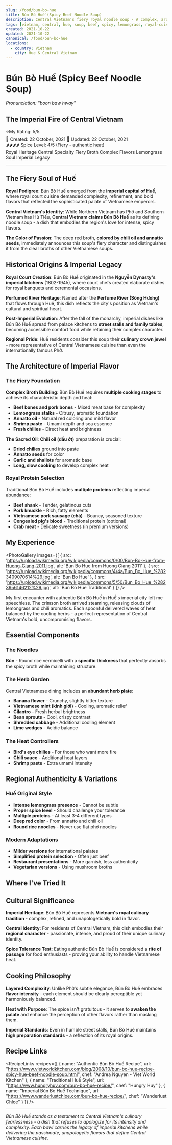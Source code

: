 ```yaml
---
slug: /food/bun-bo-hue
title: Bún Bò Huế (Spicy Beef Noodle Soup)
description: Central Vietnam's fiery royal noodle soup - A complex, aromatic broth with lemongrass and imperial heritage
tags: [vietnam, central, hue, soup, beef, spicy, lemongrass, royal-cuisine, traditional, complex, spicy-broth]
created: 2021-10-22
updated: 2021-10-22
canonical: /food/bun-bo-hue
locations:
  - country: Vietnam
    city: Hue & Central Vietnam
---
```



# Bún Bò Huế (Spicy Beef Noodle Soup)
*Pronunciation: "boon baw hway"*

## The Imperial Fire of Central Vietnam

<div className="food-rating">
  <span className="star">⭐</span>My Rating: 5/5
</div>

<div className="food-metadata">
  <span className="food-date">📅 Created: 22 October, 2021</span>
  <span className="food-date">🔄 Updated: 22 October, 2021</span>
</div>

<div className="spice-level">
  🌶️🌶️🌶️🌶️ Spice Level: 4/5 (Fiery - authentic heat)
</div>

<div className="food-tags">
  <span className="food-tag">Royal Heritage</span>
  <span className="food-tag">Central Specialty</span>
  <span className="food-tag">Fiery Broth</span>
  <span className="food-tag">Complex Flavors</span>
  <span className="food-tag">Lemongrass Soul</span>
  <span className="food-tag">Imperial Legacy</span>
</div>

---

## The Fiery Soul of Huế

**Royal Pedigree**: Bún Bò Huế emerged from the **imperial capital of Huế**, where royal court cuisine demanded complexity, refinement, and bold flavors that reflected the sophisticated palate of Vietnamese emperors.

**Central Vietnam's Identity**: While Northern Vietnam has Phở and Southern Vietnam has Hủ Tiếu, **Central Vietnam claims Bún Bò Huế** as its defining noodle soup - a dish that embodies the region's love for intense, spicy flavors.

**The Color of Passion**: The deep red broth, **colored by chili oil and annatto seeds**, immediately announces this soup's fiery character and distinguishes it from the clear broths of other Vietnamese soups.

## Historical Origins & Imperial Legacy

**Royal Court Creation**: Bún Bò Huế originated in the **Nguyễn Dynasty's imperial kitchens** (1802-1945), where court chefs created elaborate dishes for royal banquets and ceremonial occasions.

**Perfumed River Heritage**: Named after the **Perfume River (Sông Hương)** that flows through Huế, this dish reflects the city's position as Vietnam's cultural and spiritual heart.

**Post-Imperial Evolution**: After the fall of the monarchy, imperial dishes like Bún Bò Huế spread from palace kitchens to **street stalls and family tables**, becoming accessible comfort food while retaining their complex character.

**Regional Pride**: Huế residents consider this soup their **culinary crown jewel** - more representative of Central Vietnamese cuisine than even the internationally famous Phở.

## The Architecture of Imperial Flavor

### The Fiery Foundation

**Complex Broth Building**: Bún Bò Huế requires **multiple cooking stages** to achieve its characteristic depth and heat:
- **Beef bones and pork bones** - Mixed meat base for complexity
- **Lemongrass stalks** - Citrusy, aromatic foundation
- **Annatto oil** - Natural red coloring and mild flavor
- **Shrimp paste** - Umami depth and sea essence
- **Fresh chilies** - Direct heat and brightness

**The Sacred Oil**: **Chili oil (dầu ớt)** preparation is crucial:
- **Dried chilies** ground into paste
- **Annatto seeds** for color
- **Garlic and shallots** for aromatic base
- **Long, slow cooking** to develop complex heat

### Royal Protein Selection

Traditional Bún Bò Huế includes **multiple proteins** reflecting imperial abundance:
- **Beef shank** - Tender, gelatinous cuts
- **Pork knuckle** - Rich, fatty elements
- **Vietnamese pork sausage (chả)** - Bouncy, seasoned texture
- **Congealed pig's blood** - Traditional protein (optional)
- **Crab meat** - Delicate sweetness (in premium versions)

## My Experience

<PhotoGallery images={[
  { src: 'https://upload.wikimedia.org/wikipedia/commons/0/00/Bun-Bo-Hue-from-Huong-Giang-2011.jpg', alt: 'Bun Bo Hue from Huong Giang 2011' },
  { src: 'https://upload.wikimedia.org/wikipedia/commons/4/4a/Bun_Bo_Hue_%2823409070614%29.jpg', alt: 'Bun Bo Hue' },
  { src: 'https://upload.wikimedia.org/wikipedia/commons/5/50/Bun_Bo_Hue_%2823956146212%29.jpg', alt: 'Bun Bo Hue Traditional' }
]} />

My first encounter with authentic Bún Bò Huế in Huế's imperial city left me speechless. The crimson broth arrived steaming, releasing clouds of lemongrass and chili aromatics. Each spoonful delivered waves of heat balanced by the cooling herbs - a perfect representation of Central Vietnam's bold, uncompromising flavors.

## Essential Components

### The Noodles
**Bún** - Round rice vermicelli with a **specific thickness** that perfectly absorbs the spicy broth while maintaining structure.

### The Herb Garden
Central Vietnamese dining includes an **abundant herb plate**:
- **Banana flower** - Crunchy, slightly bitter texture
- **Vietnamese mint (kinh giới)** - Cooling, aromatic relief
- **Cilantro** - Fresh herbal brightness
- **Bean sprouts** - Cool, crispy contrast
- **Shredded cabbage** - Additional cooling element
- **Lime wedges** - Acidic balance

### The Heat Controllers
- **Bird's eye chilies** - For those who want more fire
- **Chili sauce** - Additional heat layers
- **Shrimp paste** - Extra umami intensity

## Regional Authenticity & Variations

### Huế Original Style
- **Intense lemongrass presence** - Cannot be subtle
- **Proper spice level** - Should challenge your tolerance
- **Multiple proteins** - At least 3-4 different types
- **Deep red color** - From annatto and chili oil
- **Round rice noodles** - Never use flat phở noodles

### Modern Adaptations
- **Milder versions** for international palates
- **Simplified protein selection** - Often just beef
- **Restaurant presentations** - More garnish, less authenticity
- **Vegetarian versions** - Using mushroom broths

## Where I've Tried It

<MapEmbed location="Hue, Vietnam" description="Experiencing the fiery authenticity of imperial Bún Bò Huế in Vietnam's former royal capital" />

## Cultural Significance

**Imperial Heritage**: Bún Bò Huế represents **Vietnam's royal culinary tradition** - complex, refined, and unapologetically bold in flavor.

**Central Identity**: For residents of Central Vietnam, this dish embodies their **regional character** - passionate, intense, and proud of their unique culinary identity.

**Spice Tolerance Test**: Eating authentic Bún Bò Huế is considered a **rite of passage** for food enthusiasts - proving your ability to handle Vietnamese heat.

## Cooking Philosophy

**Layered Complexity**: Unlike Phở's subtle elegance, Bún Bò Huế embraces **flavor intensity** - each element should be clearly perceptible yet harmoniously balanced.

**Heat with Purpose**: The spice isn't gratuitous - it serves to **awaken the palate** and enhance the perception of other flavors rather than masking them.

**Imperial Standards**: Even in humble street stalls, Bún Bò Huế maintains **high preparation standards** - a reflection of its royal origins.

## Recipe Links

<RecipeLinks recipes={[
  {
    name: "Authentic Bún Bò Huế Recipe",
    url: "https://www.vietworldkitchen.com/blog/2008/10/bun-bo-hue-recipe-spicy-hue-beef-noodle-soup.html",
    chef: "Andrea Nguyen - Viet World Kitchen"
  },
  {
    name: "Traditional Huế Style",
    url: "https://www.hungryhuy.com/bun-bo-hue-recipe/",
    chef: "Hungry Huy"
  },
  {
    name: "Imperial Bún Bò Huế Technique",
    url: "https://www.wanderlustchloe.com/bun-bo-hue-recipe/",
    chef: "Wanderlust Chloe"
  }
]} />

---

*Bún Bò Huế stands as a testament to Central Vietnam's culinary fearlessness - a dish that refuses to apologize for its intensity and complexity. Each bowl carries the legacy of imperial kitchens while delivering the passionate, unapologetic flavors that define Central Vietnamese cuisine.*